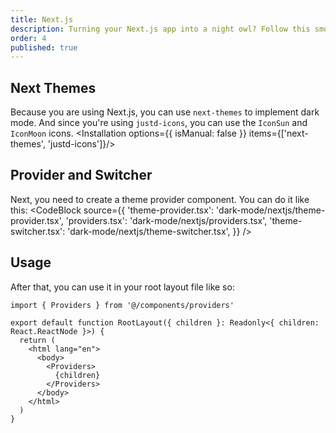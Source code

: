 ```yaml
---
title: Next.js
description: Turning your Next.js app into a night owl? Follow this smooth guide to light up the dark mode magic.
order: 4
published: true
---
```


## Next Themes
Because you are using Next.js, you can use `next-themes` to implement dark mode. And since you're using `justd-icons`, you can use the `IconSun` and `IconMoon` icons.
<Installation options={{ isManual: false }}  items={['next-themes', 'justd-icons']}/>

## Provider and Switcher
Next, you need to create a theme provider component. You can do it like this:
<CodeBlock
    source={{
        'theme-provider.tsx': 'dark-mode/nextjs/theme-provider.tsx',
        'providers.tsx': 'dark-mode/nextjs/providers.tsx',
        'theme-switcher.tsx': 'dark-mode/nextjs/theme-switcher.tsx',
    }} />
## Usage
After that, you can use it in your root layout file like so:

```tsx {1} {7-9}
import { Providers } from '@/components/providers'

export default function RootLayout({ children }: Readonly<{ children: React.ReactNode }>) {
  return (
    <html lang="en">
      <body>
        <Providers>
          {children}
        </Providers>
      </body>
    </html>
  )
}
```
